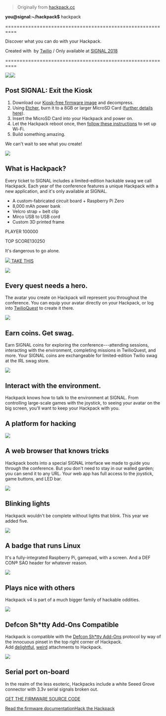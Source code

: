 > Originally from [hackpack.cc](https://hackpack.cc/)

**you@signal:~/hackpack$** hackpack

==========================================================

Discover what you can do with your Hackpack.

Created with  by [Twilio](https://twilio.com/) / Only available at [SIGNAL 2018](https://signal.twilio.com/)

==========================================================

![](https://hackpack.cc/img/hackpack-lights.gif)![](https://hackpack.cc/img/hackpack.png)

Post SIGNAL: Exit the Kiosk
---------------------------

1.  Download our [Kiosk-free firmware image](https://twilio-deved-content-prod.s3.amazonaws.com/HackPack_v4/hackpack_firmware_101918_nokiosk_shrink.iso.zip) and decompress.
2.  Using [Etcher](https://etcher.io/), burn it to a 8GB or larger MicroSD Card ([further details here](https://www.raspberrypi.org/magpi/pi-sd-etcher/)).
3.  Insert the MicroSD Card into your Hackpack and power on.
4.  Let the Hackpack reboot once, then [follow these instructions](https://hackpack.cc/hack-the-hackpack) to set up Wi-Fi.
5.  Build something amazing.

We can't wait to see what you create!

![](https://hackpack.cc/img/hackpack-knoll.png)

What is Hackpack?
-----------------

Every ticket to SIGNAL includes a limited-edition hackable swag we call Hackpack. Each year of the conference features a unique Hackpack with a new application, and it's only available at SIGNAL.

-   A custom-fabricated circuit board + Raspberry Pi Zero
-   8,000 mAh power bank
-   Velcro strap + belt clip
-   Mirco USB to USB cord
-   Custom 3D printed frame

PLAYER 100000

TOP SCORE130250

It's dangerous to go alone.

[![](https://hackpack.cc/img/base-avatar.png) TAKE THIS](https://twilio.com/quest)

![](https://hackpack.cc/img/hero.png)

Every quest needs a hero.
-------------------------

The avatar you create on Hackpack will represent you throughout the conference. You can equip your avatar directly on your Hackpack, or log into [TwilioQuest](http://twilio.com/quest) to create it there.

![](https://hackpack.cc/img/coin.png)

Earn coins. Get swag.
---------------------

Earn SIGNAL coins for exploring the conference---attending sessions, interacting with the environment, completing missions in TwilioQuest, and more. Your SIGNAL coins are exchangeable for limited-edition Twilio swag at the IRL swag store.

![](https://hackpack.cc/img/led-display.png)

Interact with the environment.
------------------------------

Hackpack knows how to talk to the environment at SIGNAL. From controlling large-scale games with the joystick, to seeing your avatar on the big screen, you'll want to keep your Hackpack with you.

A platform for hacking
----------------------

![](https://hackpack.cc/img/browser.png)

A web browser that knows tricks
-------------------------------

Hackpack boots into a special SIGNAL interface we made to guide you through the conference. But you don't need to stay in our walled garden; you can send it to any URL. Your web app has full access to the joystick, game buttons, and LED bar.

![](https://hackpack.cc/img/lights.png)

Blinking lights
---------------

Hackpack wouldn't be complete without lights that blink. This year we added five.

![](https://hackpack.cc/img/os-screen.png)

A badge that runs Linux
-----------------------

It's a fully-integrated Raspberry Pi, gamepad, with a screen. And a DEF CON® SAO header for whatever reason.

![](https://hackpack.cc/img/cable.png)

Plays nice with others
----------------------

Hackpack v4 is part of a much bigger family of hackable oddities.

![](https://hackpack.cc/img/shitty-logo.png)

Defcon Sh*tty Add-Ons Compatible
--------------------------------

Hackpack is compatible with the [Defcon Sh*tty Add-Ons](https://hackaday.io/project/52950-shitty-add-ons) protocol by way of the innocuous pinset in the top right corner of Hackpack. Add [delightful](https://www.tindie.com/products/LithoChasm/corgi-butt-sao-badgelife-addon/), [weird](https://www.tindie.com/products/twinkletwinkie/twinkletwinkies-badgelife-sao-add-on-6/) attachments to Hackpack.

![](https://hackpack.cc/img/serial-port.png)

Serial port on-board
--------------------

In the realm of the less esoteric, Hackpacks include a white Seeed Grove connector with 3.3v serial signals broken out.

[GET THE FIRMWARE SOURCE CODE](https://github.com/twilio/hackpack-v4-firmware/)

[Read the firmware documentation](https://hackpack.cc/firmware-documentation)[Hack the Hackpack](https://hackpack.cc/hack-the-hackpack)

